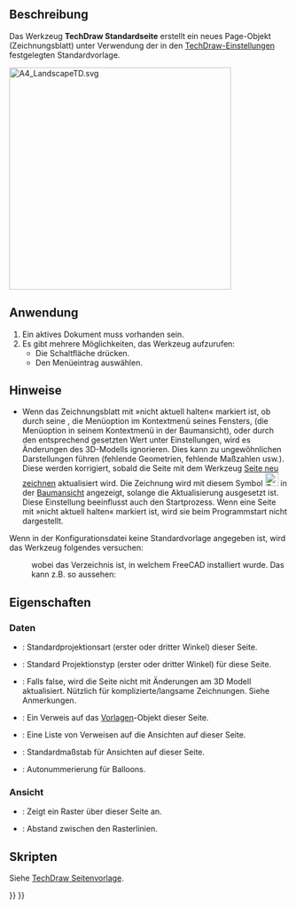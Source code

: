 <languages/>
{{Docnav/de
|
|[[TechDraw_PageTemplate/de|Seitenvorlage]]
|[[TechDraw_Workbench/de|TechDraw]]
|IconL=
|IconR=TechDraw_PageTemplate.svg
|IconC=Workbench_TechDraw.svg
}}

{{GuiCommand/de
|Name=TechDraw PageDefault
|Name/de=TechDraw Standardseite
|MenuLocation=TechDraw → Page → Neues Zeichnungsblatt aus der Standardvorlage erstellen
|Workbenches=[[TechDraw_Workbench/de|TechDraw]]
|SeeAlso=[[TechDraw_PageTemplate/de|TechDraw Seitenvorlage]], [[TechDraw Templates/de|TechDraw Vorlagen]]
}}

<span id="Description"></span>
==Beschreibung==

Das Werkzeug '''TechDraw Standardseite''' erstellt ein neues Page-Objekt (Zeichnungsblatt) unter Verwendung der in den [[TechDraw_Preferences/de|TechDraw-Einstellungen]] festgelegten Standardvorlage.

[[Image:A4_LandscapeTD.svg|400px]]
{{Caption|Eine Vorlage, die mit TechDraw geliefert wird: A4_LandscapeTD.svg}}

<span id="Usage"></span>
==Anwendung==

# Ein aktives Dokument muss vorhanden sein.
# Es gibt mehrere Möglichkeiten, das Werkzeug aufzurufen:
#* Die Schaltfläche {{Button|[[Image:TechDraw_PageDefault.svg|16px]] [[TechDraw_PageDefault/de|Neues Zeichnungsblatt aus der Standardvorlage erstellen]]}} drücken.
#* Den Menüeintrag {{MenuCommand|TechDraw → Page → [[Image:TechDraw_PageDefault.svg|16px]] Neues Zeichnungsblatt aus der Standardvorlage erstellen}} auswählen.

<span id="Notes"></span>
== Hinweise ==

* Wenn das Zeichnungsblatt mit »nicht aktuell halten« markiert ist, ob durch seine {{PropertyData/de|Keep Updated}}, die Menüoption {{MenuCommand|Toggle Keep Updated}} im Kontextmenü seines Fensters, (die Menüoption {{MenuCommand|Automatisches Aktualisieren umschalten}} in seinem Kontextmenü in der Baumansicht), oder durch den entsprechend gesetzten Wert unter Einstellungen, wird es Änderungen des 3D-Modells ignorieren. Dies kann zu ungewöhnlichen Darstellungen führen (fehlende Geometrien, fehlende Maßzahlen usw.). Diese werden korrigiert, sobald die Seite mit dem Werkzeug [[TechDraw_RedrawPage/de|Seite neu zeichnen]] aktualisiert wird. Die Zeichnung wird mit diesem Symbol [[Image:TechDraw Tree_Page_Unsync.png|24px]] in der [[Tree_view/de|Baumansicht]] angezeigt, solange die Aktualisierung ausgesetzt ist. Diese Einstellung beeinflusst auch den Startprozess. Wenn eine Seite mit »nicht aktuell halten« markiert ist, wird sie beim Programmstart nicht dargestellt.

Wenn in der Konfigurationsdatei {{incode|user.cfg}} keine Standardvorlage angegeben ist, wird das Werkzeug folgendes versuchen:

: {{Code|code=
$INSTALL_DIR/Mod/TechDraw/Templates/A4_LandscapeTD.svg
}}

: wobei {{incode|$INSTALL_DIR}} das Verzeichnis ist, in welchem FreeCAD installiert wurde. Das kann z.B. so aussehen:

: {{Code|code=
/usr/share/freecad/Mod/TechDraw/Templates/A4_LandscapeTD.svg
}}

<span id="Properties"></span>
==Eigenschaften==

<span id="Data"></span>
=== Daten ===

{{TitleProperty|Basis}}

* {{PropertyData/de|Projection Type}}: Standardprojektionsart (erster oder dritter Winkel) dieser Seite.

{{TitleProperty|Page properties}}

* {{PropertyData/de|Projektionstyp}}: Standard Projektionstyp (erster oder dritter Winkel) für diese Seite.
* {{PropertyData/de|Aktualisiert halten}}: Falls false, wird die Seite nicht mit Änderungen am 3D Modell aktualisiert. Nützlich für komplizierte/langsame Zeichnungen. Siehe Anmerkungen.
* {{PropertyData/de|Vorlage}}: Ein Verweis auf das [[TechDraw_Templates/de|Vorlage]]n-Objekt dieser Seite.
* {{PropertyData/de|Ansichten}}: Eine Liste von Verweisen auf die Ansichten auf dieser Seite.  
* {{PropertyData/de|Maßstab}}: Standardmaßstab für Ansichten auf dieser Seite.
* {{PropertyData/de|Next Balloon Index}}: Autonummerierung für Balloons.

<span id="View"></span>
=== Ansicht ===

{{TitleProperty|Grid}}

* {{PropertyView/de|Show Grid}}: Zeigt ein Raster über dieser Seite an.
* {{PropertyView/de|Grid Spacing}}: Abstand zwischen den Rasterlinien.

<span id="Scripting"></span>
==Skripten==

Siehe [[TechDraw_PageTemplate/de#Skripten|TechDraw Seitenvorlage]].


{{Docnav/de
|
|[[TechDraw_PageTemplate/de|Seitenvorlage]]
|[[TechDraw_Workbench/de|TechDraw]]
|IconL=
|IconR=TechDraw_PageTemplate.svg
|IconC=Workbench_TechDraw.svg
}}

{{TechDraw Tools navi{{#translation:}}}}
{{Userdocnavi{{#translation:}}}}